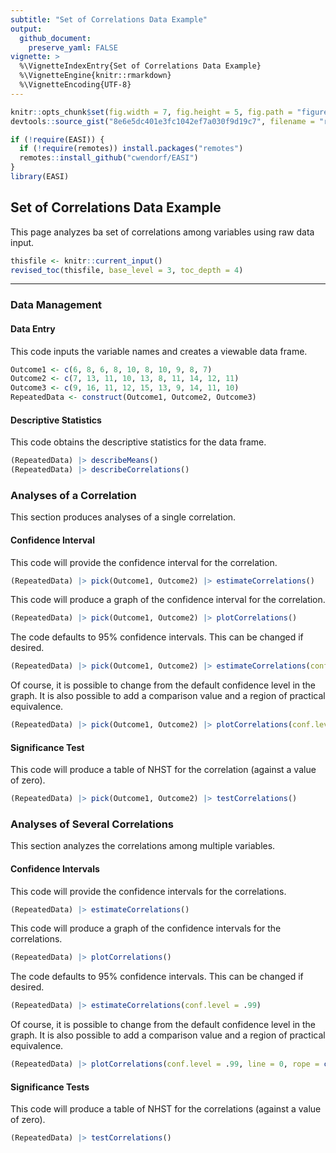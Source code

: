 ```yaml
---
subtitle: "Set of Correlations Data Example"
output:
  github_document:
    preserve_yaml: FALSE
vignette: >
  %\VignetteIndexEntry{Set of Correlations Data Example}
  %\VignetteEngine{knitr::rmarkdown}
  %\VignetteEncoding{UTF-8}
---
```


```r
knitr::opts_chunk$set(fig.width = 7, fig.height = 5, fig.path = "figures/", echo = TRUE, warning = FALSE, message = FALSE)
devtools::source_gist("8e6e5dc401e3fc1042ef7a030f9d19c7", filename = "revised_toc.R")
```

```r
if (!require(EASI)) {
  if (!require(remotes)) install.packages("remotes")
  remotes::install_github("cwendorf/EASI")
}
library(EASI)
```

## Set of Correlations Data Example

This page analyzes ba set of correlations among variables using raw data input.

```r
thisfile <- knitr::current_input()
revised_toc(thisfile, base_level = 3, toc_depth = 4)
```

---

### Data Management

#### Data Entry

This code inputs the variable names and creates a viewable data frame.
```r
Outcome1 <- c(6, 8, 6, 8, 10, 8, 10, 9, 8, 7)
Outcome2 <- c(7, 13, 11, 10, 13, 8, 11, 14, 12, 11)
Outcome3 <- c(9, 16, 11, 12, 15, 13, 9, 14, 11, 10)
RepeatedData <- construct(Outcome1, Outcome2, Outcome3)
```

#### Descriptive Statistics

This code obtains the descriptive statistics for the data frame.
```r
(RepeatedData) |> describeMeans()
(RepeatedData) |> describeCorrelations()
```

### Analyses of a Correlation

This section produces analyses of a single correlation.

#### Confidence Interval

This code will provide the confidence interval for the correlation.
```r
(RepeatedData) |> pick(Outcome1, Outcome2) |> estimateCorrelations()
```

This code will produce a graph of the confidence interval for the correlation.
```r
(RepeatedData) |> pick(Outcome1, Outcome2) |> plotCorrelations()
```

The code defaults to 95% confidence intervals. This can be changed if desired.
```r
(RepeatedData) |> pick(Outcome1, Outcome2) |> estimateCorrelations(conf.level = .99)
```

Of course, it is possible to change from the default confidence level in the graph. It is also possible to add a comparison value and a region of practical equivalence.
```r
(RepeatedData) |> pick(Outcome1, Outcome2) |> plotCorrelations(conf.level = .99, line = 0, rope = c(-.2, .2))
```

#### Significance Test

This code will produce a table of NHST for the correlation (against a value of zero).
```r
(RepeatedData) |> pick(Outcome1, Outcome2) |> testCorrelations()
```

### Analyses of Several Correlations

This section analyzes the correlations among multiple variables.

#### Confidence Intervals

This code will provide the confidence intervals for the correlations.
```r
(RepeatedData) |> estimateCorrelations()
```

This code will produce a graph of the confidence intervals for the correlations.
```r
(RepeatedData) |> plotCorrelations()
```

The code defaults to 95% confidence intervals. This can be changed if desired.
```r
(RepeatedData) |> estimateCorrelations(conf.level = .99)
```

Of course, it is possible to change from the default confidence level in the graph. It is also possible to add a comparison value and a region of practical equivalence.
```r
(RepeatedData) |> plotCorrelations(conf.level = .99, line = 0, rope = c(-.2, .2))
```

#### Significance Tests

This code will produce a table of NHST for the correlations (against a value of zero).
```r
(RepeatedData) |> testCorrelations()
```
